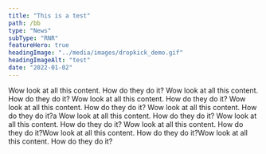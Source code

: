 ```yaml
---
title: "This is a test"
path: /bb
type: "News"
subType: "RNR"
featureHero: true
headingImage: "../media/images/dropkick_demo.gif"
headingImageAlt: "test"
date: "2022-01-02"
---
```


Wow look at all this content. How do they do it? Wow look at all this content. How do they do it? Wow look at all this content. How do they do it? Wow look at all this content. How do they do it? Wow look at all this content. How do they do it?a
Wow look at all this content. How do they do it? Wow look at all this content. How do they do it? Wow look at all this content. How do they do it?Wow look at all this content. How do they do it?Wow look at all this content. How do they do it?
